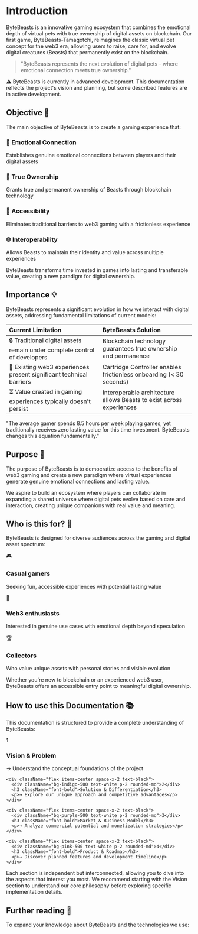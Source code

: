 
<div className="flex justify-center">
  <ThemeImage
    light="/svg/horizontallightlogo.png"
    dark="/svg/horizontaldarklogo.png"
    alt="ByteBeasts"
  />
</div>

# Introduction

ByteBeasts is an innovative gaming ecosystem that combines the emotional depth of virtual pets with true ownership of digital assets on blockchain. Our first game, ByteBeasts-Tamagotchi, reimagines the classic virtual pet concept for the web3 era, allowing users to raise, care for, and evolve digital creatures (Beasts) that permanently exist on the blockchain.

> "ByteBeasts represents the next evolution of digital pets - where emotional connection meets true ownership."

⚠️ ByteBeasts is currently in advanced development. This documentation reflects the project's vision and planning, but some described features are in active development.

## Objective 🎯

The main objective of ByteBeasts is to create a gaming experience that:

<div className="grid grid-cols-1 md:grid-cols-2 gap-4 my-6 text-black">
  <div className="bg-blue-50 p-4 rounded-lg border border-blue-100">
    <h3 className="font-bold text-blue-700">💖 Emotional Connection</h3>
    <p>Establishes genuine emotional connections between players and their digital assets</p>
  </div>
  <div className="bg-green-50 p-4 rounded-lg border border-green-100">
    <h3 className="font-bold text-green-700">🔐 True Ownership</h3>
    <p>Grants true and permanent ownership of Beasts through blockchain technology</p>
  </div>
  <div className="bg-purple-50 p-4 rounded-lg border border-purple-100">
    <h3 className="font-bold text-purple-700">🚪 Accessibility</h3>
    <p>Eliminates traditional barriers to web3 gaming with a frictionless experience</p>
  </div>
  <div className="bg-amber-50 p-4 rounded-lg border border-amber-100">
    <h3 className="font-bold text-amber-700">🌐 Interoperability</h3>
    <p>Allows Beasts to maintain their identity and value across multiple experiences</p>
  </div>
</div>

ByteBeasts transforms time invested in games into lasting and transferable value, creating a new paradigm for digital ownership.

## Importance 💡

ByteBeasts represents a significant evolution in how we interact with digital assets, addressing fundamental limitations of current models:

| Current Limitation | ByteBeasts Solution |
|:------------------|:---------------------|
| 🔒 Traditional digital assets remain under complete control of developers | Blockchain technology guarantees true ownership and permanence |
| 🧩 Existing web3 experiences present significant technical barriers | Cartridge Controller enables frictionless onboarding (< 30 seconds) |
| ⏳ Value created in gaming experiences typically doesn't persist | Interoperable architecture allows Beasts to exist across experiences |

<div className="bg-gray-50 p-4 rounded-lg border border-gray-200 my-6 text-black">
  <p className="text-sm italic">
    "The average gamer spends 8.5 hours per week playing games, yet traditionally receives zero lasting value for this time investment. ByteBeasts changes this equation fundamentally."
  </p>
</div>

## Purpose 🚀

The purpose of ByteBeasts is to democratize access to the benefits of web3 gaming and create a new paradigm where virtual experiences generate genuine emotional connections and lasting value.

We aspire to build an ecosystem where players can collaborate in expanding a shared universe where digital pets evolve based on care and interaction, creating unique companions with real value and meaning.

## Who is this for? 👥

ByteBeasts is designed for diverse audiences across the gaming and digital asset spectrum:

<div className="space-y-4 my-6">
  <div className="flex items-start space-x-3">
    <div className="bg-blue-100 p-2 rounded-full">🎮</div>
    <div>
      <h3 className="font-bold">Casual gamers</h3>
      <p>Seeking fun, accessible experiences with potential lasting value</p>
    </div>
  </div>
  
  <div className="flex items-start space-x-3">
    <div className="bg-blue-100 p-2 rounded-full">👾</div>
    <div>
      <h3 className="font-bold">Web3 enthusiasts</h3>
      <p>Interested in genuine use cases with emotional depth beyond speculation</p>
    </div>
  </div>
  
  <div className="flex items-start space-x-3">
    <div className="bg-blue-100 p-2 rounded-full">🏆</div>
    <div>
      <h3 className="font-bold">Collectors</h3>
      <p>Who value unique assets with personal stories and visible evolution</p>
    </div>
  </div>

</div>

Whether you're new to blockchain or an experienced web3 user, ByteBeasts offers an accessible entry point to meaningful digital ownership.

## How to use this Documentation 📚

This documentation is structured to provide a complete understanding of ByteBeasts:

<div className="bg-gradient-to-r from-blue-50 to-purple-50 p-6 rounded-lg border border-blue-100 my-6">
  <div className="space-y-4">
    <div className="flex items-center space-x-2 text-black">
      <div className="bg-blue-500 text-white p-2 rounded-md">1&nbsp;</div>
      <h3 className="font-bold">Vision & Problem</h3>
      <p>→ Understand the conceptual foundations of the project</p>
    </div>
    
    <div className="flex items-center space-x-2 text-black">
      <div className="bg-indigo-500 text-white p-2 rounded-md">2</div>
      <h3 className="font-bold">Solution & Differentiation</h3>
      <p>→ Explore our unique approach and competitive advantages</p>
    </div>
    
    <div className="flex items-center space-x-2 text-black">
      <div className="bg-purple-500 text-white p-2 rounded-md">3</div>
      <h3 className="font-bold">Market & Business Model</h3>
      <p>→ Analyze commercial potential and monetization strategies</p>
    </div>
    
    <div className="flex items-center space-x-2 text-black">
      <div className="bg-pink-500 text-white p-2 rounded-md">4</div>
      <h3 className="font-bold">Product & Roadmap</h3>
      <p>→ Discover planned features and development timeline</p>
    </div>
  </div>
</div>

Each section is independent but interconnected, allowing you to dive into the aspects that interest you most. We recommend starting with the Vision section to understand our core philosophy before exploring specific implementation details.

## Further reading 📖

To expand your knowledge about ByteBeasts and the technologies we use:

<Sponsors />
